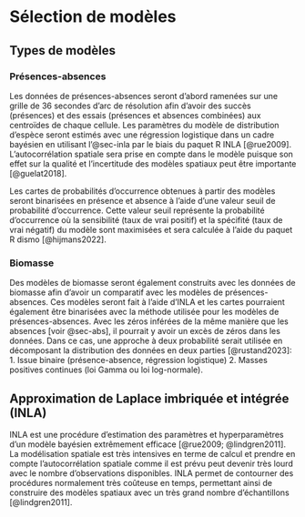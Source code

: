 # Sélection de modèles {.unnumbered}

## Types de modèles

### Présences-absences

Les données de présences-absences seront d'abord ramenées sur une grille de 36 secondes d'arc de résolution afin d'avoir des succès (présences) et des essais (présences et absences combinées) aux centroïdes de chaque cellule.
Les paramètres du modèle de distribution d'espèce seront estimés avec une régression logistique dans un cadre bayésien en utilisant l'@sec-inla par le biais du paquet R INLA [@rue2009].
L'autocorrélation spatiale sera prise en compte dans le modèle puisque son effet sur la qualité et l'incertitude des modèles spatiaux peut être importante [@guelat2018].

Les cartes de probabilités d'occurrence obtenues à partir des modèles seront binarisées en présence et absence à l'aide d'une valeur seuil de probabilité d'occurrence.
Cette valeur seuil représente la probabilité d'occurrence où la sensibilité (taux de vrai positif) et la spécifité (taux de vrai négatif) du modèle sont maximisées et sera calculée à l'aide du paquet R dismo [@hijmans2022].


### Biomasse

Des modèles de biomasse seront également construits avec les données de biomasse afin d'avoir un comparatif avec les modèles de présences-absences.
Ces modèles seront fait à l'aide d'INLA et les cartes pourraient également être binarisées avec la méthode utilisée pour les modèles de présences-absences.
Avec les zéros inférées de la même manière que les absences [voir @sec-abs], il pourrait y avoir un excès de zéros dans les données.
Dans ce cas, une approche à deux probabilité serait utilisée en décomposant la distribution des données en deux parties [@rustand2023]:
  1. Issue binaire (présence-absence, régression logistique)
  2. Masses positives continues (loi Gamma ou loi log-normale).


## Approximation de Laplace imbriquée et intégrée (INLA) {#sec-inla}

INLA est une procédure d'estimation des paramètres et hyperparamètres d'un modèle bayésien extrêmement efficace [@rue2009; @lindgren2011].
La modélisation spatiale est très intensives en terme de calcul et prendre en compte l'autocorrélation spatiale comme il est prévu peut devenir très lourd avec le nombre d'observations disponibles.
INLA permet de contourner des procédures normalement très coûteuse en temps, permettant ainsi de construire des modèles spatiaux avec un très grand nombre d'échantillons [@lindgren2011]. 
